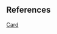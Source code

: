 

<Meta title="Data Structure/Array/1D/Plus One/Problem" />

<Problem />

## References

[Card](https://leetcode.com/explore/learn/card/array-and-string/201/introduction-to-array/1148/)